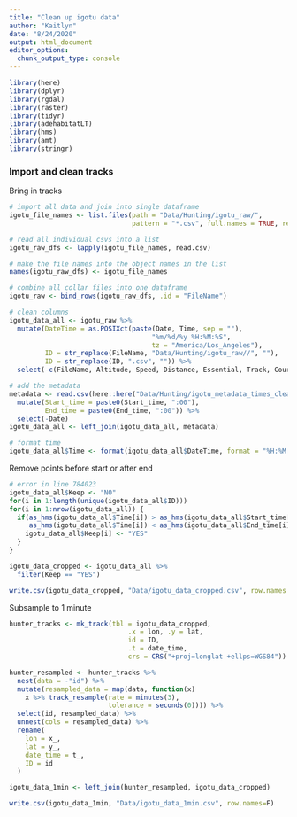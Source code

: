 ```yaml
---
title: "Clean up igotu data"
author: "Kaitlyn"
date: "8/24/2020"
output: html_document
editor_options: 
  chunk_output_type: console
---
```


```r
library(here)
library(dplyr)
library(rgdal)
library(raster)
library(tidyr)
library(adehabitatLT)
library(hms)
library(amt)
library(stringr)
```


### Import and clean tracks

Bring in tracks
```r
# import all data and join into single dataframe
igotu_file_names <- list.files(path = "Data/Hunting/igotu_raw/",
                               pattern = "*.csv", full.names = TRUE, recursive = TRUE) 

# read all individual csvs into a list
igotu_raw_dfs <- lapply(igotu_file_names, read.csv) 

# make the file names into the object names in the list
names(igotu_raw_dfs) <- igotu_file_names

# combine all collar files into one dataframe
igotu_raw <- bind_rows(igotu_raw_dfs, .id = "FileName")

# clean columns
igotu_data_all <- igotu_raw %>% 
  mutate(DateTime = as.POSIXct(paste(Date, Time, sep = ""), 
                                    "%m/%d/%y %H:%M:%S",
                                    tz = "America/Los_Angeles"),
         ID = str_replace(FileName, "Data/Hunting/igotu_raw//", ""),
         ID = str_replace(ID, ".csv", "")) %>% 
  select(-c(FileName, Altitude, Speed, Distance, Essential, Track, Course, Type))

# add the metadata
metadata <- read.csv(here::here("Data/Hunting/igotu_metadata_times_cleaned.csv")) %>% 
  mutate(Start_time = paste0(Start_time, ":00"),
         End_time = paste0(End_time, ":00")) %>% 
  select(-Date)
igotu_data_all <- left_join(igotu_data_all, metadata)

# format time
igotu_data_all$Time <- format(igotu_data_all$DateTime, format = "%H:%M:%S")
```

Remove points before start or after end
```r
# error in line 784023
igotu_data_all$Keep <- "NO"
for(i in 1:length(unique(igotu_data_all$ID)))
for(i in 1:nrow(igotu_data_all)) {
  if(as_hms(igotu_data_all$Time[i]) > as_hms(igotu_data_all$Start_time[i]) &&
     as_hms(igotu_data_all$Time[i]) < as_hms(igotu_data_all$End_time[i])) {
    igotu_data_all$Keep[i] <- "YES"
  }
}

igotu_data_cropped <- igotu_data_all %>% 
  filter(Keep == "YES")

write.csv(igotu_data_cropped, "Data/igotu_data_cropped.csv", row.names = F)
```


Subsample to 1 minute
```r
hunter_tracks <- mk_track(tbl = igotu_data_cropped, 
                              .x = lon, .y = lat,
                              id = ID, 
                              .t = date_time,
                              crs = CRS("+proj=longlat +ellps=WGS84")) 

hunter_resampled <- hunter_tracks %>%
  nest(data = -"id") %>%
  mutate(resampled_data = map(data, function(x)
    x %>% track_resample(rate = minutes(3),
                         tolerance = seconds(0)))) %>%
  select(id, resampled_data) %>%
  unnest(cols = resampled_data) %>%
  rename(
    lon = x_,
    lat = y_,
    date_time = t_,
    ID = id
  )

igotu_data_1min <- left_join(hunter_resampled, igotu_data_cropped) 

write.csv(igotu_data_1min, "Data/igotu_data_1min.csv", row.names=F)
```
